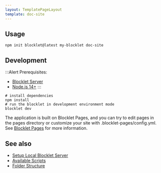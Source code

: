 ```yaml
---
layout: TemplatePageLayout
template: doc-site
---
```


<TemplateInfo templateName="doc-site" />

## Usage

```shell
npm init blocklet@latest my-blocklet doc-site
```

## Development

:::Alert
Prerequisites: 

- [Blocklet Server](https://developer.blocklet.io/docs/en/quick-start/blocklet-server)
- [Node.js 14+](https://developer.blocklet.io/docs/en/quick-start/nodejs)
:::

```shell
# install dependencies
npm install
# run the blocklet in development environment mode
blocklet dev
```

The application is built on Blocklet Pages, and you can try to edit pages in the pages directory or customize your site with .blocklet-pages/config.yml. See [Blocklet Pages](https://pages.blocklet.io/) for more information.

## See also

- [Setup Local Blocklet Server](https://developer.blocklet.io/docs/en/quick-start/blocklet-server)
- [Available Scripts](/reference/npm-scripts)
- [Folder Structure](/reference/blocklet-structure)
